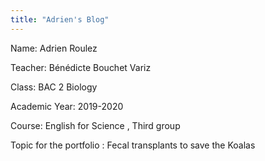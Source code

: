 ```yaml
---
title: "Adrien's Blog"
---
```


Name: Adrien Roulez

Teacher: Bénédicte Bouchet Variz

Class: BAC 2 Biology

Academic Year: 2019-2020

Course: English for Science , Third group

Topic for the portfolio : Fecal transplants to save the Koalas
